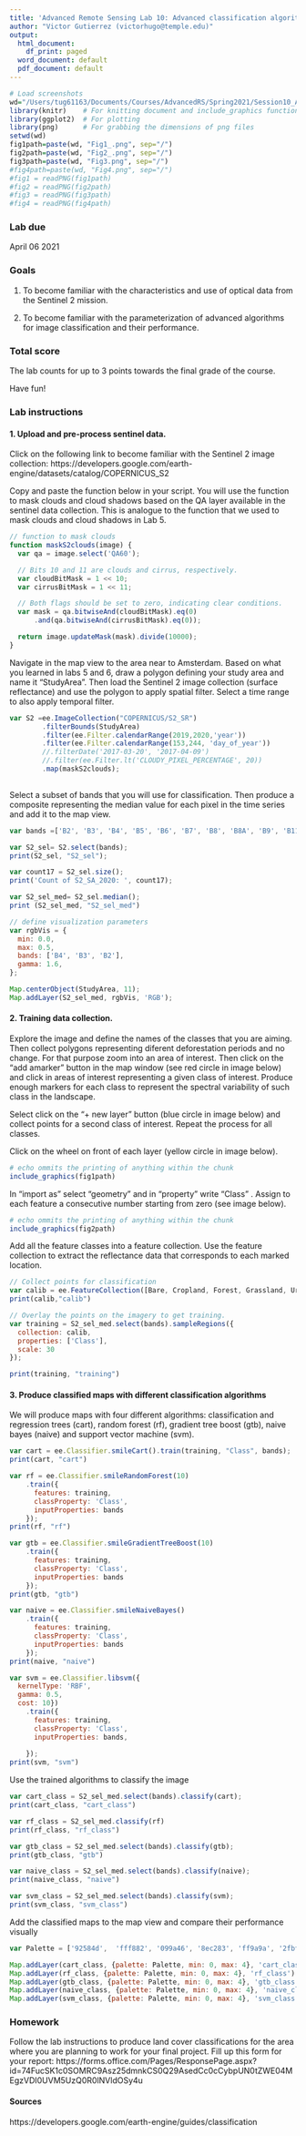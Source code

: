 ```yaml
---
title: 'Advanced Remote Sensing Lab 10: Advanced classification algorithms'
author: "Victor Gutierrez (victorhugo@temple.edu)"
output:
  html_document:
    df_print: paged
  word_document: default
  pdf_document: default
---
```


```r
# Load screenshots
wd="/Users/tug61163/Documents/Courses/AdvancedRS/Spring2021/Session10_AdvancedAlgorithms"
library(knitr)    # For knitting document and include_graphics function
library(ggplot2)  # For plotting
library(png)      # For grabbing the dimensions of png files
setwd(wd)
fig1path=paste(wd, "Fig1_.png", sep="/")
fig2path=paste(wd, "Fig2_.png", sep="/")
fig3path=paste(wd, "Fig3.png", sep="/")
#fig4path=paste(wd, "Fig4.png", sep="/")
#fig1 = readPNG(fig1path)
#fig2 = readPNG(fig2path)
#fig3 = readPNG(fig3path)
#fig4 = readPNG(fig4path)
```

### Lab due
April 06 2021

### Goals
1. To become familiar with the characteristics and use of optical data from the Sentinel 2 mission.

2. To become familiar with the parameterization of advanced algorithms for image classification and their performance.

### Total score
The lab counts for up to 3 points towards the final grade of the course.

Have fun!

### Lab instructions

#### 1.	Upload and pre-process sentinel data.
Click on the following link to become familiar with the Sentinel 2 image collection: https://developers.google.com/earth-engine/datasets/catalog/COPERNICUS_S2

Copy and paste the function below in your script. You will use the function to mask clouds and cloud shadows based on the QA layer available in the sentinel data collection. This is analogue to the function that we used to mask clouds and cloud shadows in Lab 5.
```JavaScript
// function to mask clouds
function maskS2clouds(image) {
  var qa = image.select('QA60');

  // Bits 10 and 11 are clouds and cirrus, respectively.
  var cloudBitMask = 1 << 10;
  var cirrusBitMask = 1 << 11;

  // Both flags should be set to zero, indicating clear conditions.
  var mask = qa.bitwiseAnd(cloudBitMask).eq(0)
      .and(qa.bitwiseAnd(cirrusBitMask).eq(0));

  return image.updateMask(mask).divide(10000);
}
```

Navigate in the map view to the area near to Amsterdam. Based on what you learned in labs 5 and 6, draw a polygon defining your study area and name it "StudyArea". Then load the Sentinel 2 image collection (surface reflectance) and use the polygon to apply spatial filter. Select a time range to also apply temporal filter.

```JavaScript
var S2 =ee.ImageCollection("COPERNICUS/S2_SR")
        .filterBounds(StudyArea)
        .filter(ee.Filter.calendarRange(2019,2020,'year'))
        .filter(ee.Filter.calendarRange(153,244, 'day_of_year'))
        //.filterDate('2017-03-20', '2017-04-09')
        //.filter(ee.Filter.lt('CLOUDY_PIXEL_PERCENTAGE', 20))
        .map(maskS2clouds);
        
```

Select a subset of bands that you will use for classification. Then produce a composite representing the median value for each pixel in the time series and add it to the map view.
```JavaScript
var bands =['B2', 'B3', 'B4', 'B5', 'B6', 'B7', 'B8', 'B8A', 'B9', 'B11', 'B12'];

var S2_sel= S2.select(bands);
print(S2_sel, "S2_sel");

var count17 = S2_sel.size();
print('Count of S2_SA_2020: ', count17);

var S2_sel_med= S2_sel.median();
print (S2_sel_med, "S2_sel_med")

// define visualization parameters
var rgbVis = {
  min: 0.0,
  max: 0.5,
  bands: ['B4', 'B3', 'B2'],
  gamma: 1.6,
};

Map.centerObject(StudyArea, 11);
Map.addLayer(S2_sel_med, rgbVis, 'RGB');
```

#### 2.	Training data collection.
Explore the image and define the names of the classes that you are aiming. Then collect polygons representing diferent deforestation periods and no change. For that purpose zoom into an area of interest. Then click on the "add amarker" button in the map window (see red circle in image below) and click in areas of interest representing a given class of interest. Produce enough markers for each class to represent the spectral variability of such class in the landscape. 

Select click on the “+ new layer” button (blue circle in image below) and collect points for a second class of interest. Repeat the process for all classes.

Click on the wheel on front of each layer (yellow circle in image below). 
```r
# echo ommits the printing of anything within the chunk 
include_graphics(fig1path)
```

In “import as” select “geometry” and in “property” write “Class” . Assign to each feature a consecutive number starting from zero (see image below).

```r
# echo ommits the printing of anything within the chunk 
include_graphics(fig2path)
```

Add all the feature classes into a feature collection. Use the feature collection to extract the reflectance data that corresponds to each marked location.

```JavaScript
// Collect points for classification
var calib = ee.FeatureCollection([Bare, Cropland, Forest, Grassland, Urban, Water]);
print(calib,"calib")

// Overlay the points on the imagery to get training.
var training = S2_sel_med.select(bands).sampleRegions({
  collection: calib,
  properties: ['Class'],
  scale: 30
});

print(training, "training")
```

#### 3.	Produce classified maps with different classification algorithms
We will produce maps with four different algorithms: classification and regression trees (cart), random forest (rf), gradient tree boost (gtb), naive bayes (naive) and support vector machine (svm).
```JavaScript
var cart = ee.Classifier.smileCart().train(training, "Class", bands);
print(cart, "cart")

var rf = ee.Classifier.smileRandomForest(10)
    .train({
      features: training,
      classProperty: 'Class',
      inputProperties: bands
    });
print(rf, "rf")

var gtb = ee.Classifier.smileGradientTreeBoost(10)
    .train({
      features: training,
      classProperty: 'Class',
      inputProperties: bands
    });
print(gtb, "gtb")

var naive = ee.Classifier.smileNaiveBayes()
    .train({
      features: training,
      classProperty: 'Class',
      inputProperties: bands
    });
print(naive, "naive")

var svm = ee.Classifier.libsvm({
  kernelType: 'RBF', 
  gamma: 0.5, 
  cost: 10})
    .train({
      features: training,
      classProperty: 'Class',
      inputProperties: bands,
      
    });
print(svm, "svm")
```

Use the trained algorithms to classify the image
```JavaScript
var cart_class = S2_sel_med.select(bands).classify(cart);
print(cart_class, "cart_class")

var rf_class = S2_sel_med.classify(rf)
print(rf_class, "rf_class")

var gtb_class = S2_sel_med.select(bands).classify(gtb);
print(gtb_class, "gtb")

var naive_class = S2_sel_med.select(bands).classify(naive);
print(naive_class, "naive")

var svm_class = S2_sel_med.select(bands).classify(svm);
print(svm_class, "svm_class")

```

Add the classified maps to the map view and compare their performance visually
```JavaScript
var Palette = ['92584d',  'fff882', '099a46', '8ec283', 'ff9a9a', '2fbff0'];

Map.addLayer(cart_class, {palette: Palette, min: 0, max: 4}, 'cart_class')
Map.addLayer(rf_class, {palette: Palette, min: 0, max: 4}, 'rf_class')
Map.addLayer(gtb_class, {palette: Palette, min: 0, max: 4}, 'gtb_class')
Map.addLayer(naive_class, {palette: Palette, min: 0, max: 4}, 'naive_class')
Map.addLayer(svm_class, {palette: Palette, min: 0, max: 4}, 'svm_class')

```

### Homework
Follow the lab instructions to produce land cover classifications for the area where you are planning to work for your final project. Fill up this form for your report: https://forms.office.com/Pages/ResponsePage.aspx?id=74FucSK1c0SOMRC9Asz25dmnkCS0Q29AsedCc0cCybpUN0tZWE04MEgzVDI0UVM5UzQ0R0lNVldOSy4u

#### Sources
https://developers.google.com/earth-engine/guides/classification